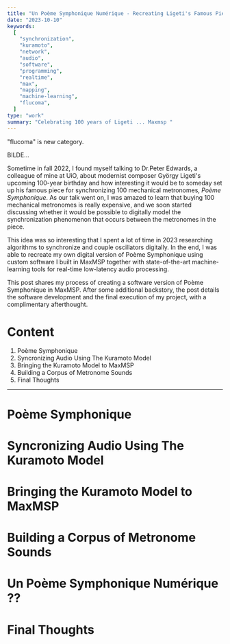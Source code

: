 ```yaml
---
title: "Un Poème Symphonique Numérique - Recreating Ligeti's Famous Piece for 100 Metronomes Using The Kuramoto Model"
date: "2023-10-10"
keywords:
  [
    "synchronization",
    "kuramoto",
    "network",
    "audio",
    "software",
    "programming",
    "realtime",
    "max",
    "mapping",
    "machine-learning",
    "flucoma",
  ]
type: "work"
summary: "Celebrating 100 years of Ligeti ... Maxmsp "
---
```


"flucoma" is new category.

BILDE...

Sometime in fall 2022, I found myself talking to Dr.Peter Edwards, a colleague of mine at UiO, about modernist composer György Ligeti's upcoming 100-year birthday and how interesting it would be to someday set up his famous piece for synchronizing 100 mechanical metronomes, _Poème Symphonique_. As our talk went on, I was amazed to learn that buying 100 mechanical metronomes is really expensive, and we soon started discussing whether it would be possible to digitally model the synchronization phenomenon that occurs between the metronomes in the piece.

This idea was so interesting that I spent a lot of time in 2023 researching algorithms to synchronize and couple oscillators digitally. In the end, I was able to recreate my own digital version of Poème Symphonique using custom software I built in MaxMSP together with state-of-the-art machine-learning tools for real-time low-latency audio processing.

This post shares my process of creating a software version of Poème Symphonique in MaxMSP. After some additional backstory, the post details the software development and the final execution of my project, with a complimentary afterthought.

# Content

1. <MyLink href="#">Poème Symphonique</MyLink>
1. <MyLink href="#">Syncronizing Audio Using The Kuramoto Model</MyLink>
1. <MyLink href="#">Bringing the Kuramoto Model to MaxMSP</MyLink>
1. <MyLink href="#">Building a Corpus of Metronome Sounds</MyLink>
1. <MyLink href="#">Final Thoughts</MyLink>

---

# Poème Symphonique

# Syncronizing Audio Using The Kuramoto Model

# Bringing the Kuramoto Model to MaxMSP

# Building a Corpus of Metronome Sounds

# Un Poème Symphonique Numérique ??

# Final Thoughts
